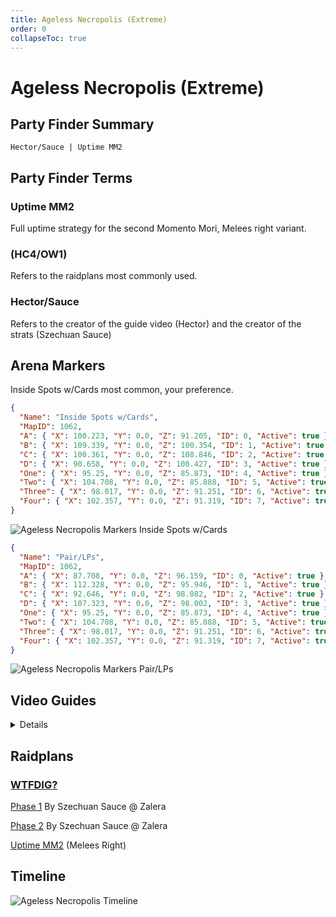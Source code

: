 ```yaml
---
title: Ageless Necropolis (Extreme)
order: 0
collapseToc: true
---
```


# Ageless Necropolis (Extreme)

<Banner
  src="/images/thumbnails/extreme/dt-ex5.avif"
  alt="Ageless Necropolis (Extreme)"
/>

## Party Finder Summary

```
Hector/Sauce | Uptime MM2
```

## Party Finder Terms

### Uptime MM2

Full uptime strategy for the second Momento Mori, Melees right variant.

### (HC4/OW1)

Refers to the raidplans most commonly used.

### Hector/Sauce

Refers to the creator of the guide video (Hector) and the creator of the strats (Szechuan Sauce)

## Arena Markers

<Callout>Inside Spots w/Cards most common, your preference.</Callout>

```json
{
  "Name": "Inside Spots w/Cards",
  "MapID": 1062,
  "A": { "X": 100.223, "Y": 0.0, "Z": 91.205, "ID": 0, "Active": true },
  "B": { "X": 109.339, "Y": 0.0, "Z": 100.354, "ID": 1, "Active": true },
  "C": { "X": 100.361, "Y": 0.0, "Z": 108.846, "ID": 2, "Active": true },
  "D": { "X": 90.658, "Y": 0.0, "Z": 100.427, "ID": 3, "Active": true },
  "One": { "X": 95.25, "Y": 0.0, "Z": 85.873, "ID": 4, "Active": true },
  "Two": { "X": 104.708, "Y": 0.0, "Z": 85.888, "ID": 5, "Active": true },
  "Three": { "X": 98.017, "Y": 0.0, "Z": 91.251, "ID": 6, "Active": true },
  "Four": { "X": 102.357, "Y": 0.0, "Z": 91.319, "ID": 7, "Active": true }
}
```

![Ageless Necropolis Markers Inside Spots w/Cards](/images/thumbnails/extreme/markers/dt-ex5_markers-clock.png)

```json
{
  "Name": "Pair/LPs",
  "MapID": 1062,
  "A": { "X": 87.708, "Y": 0.0, "Z": 96.159, "ID": 0, "Active": true },
  "B": { "X": 112.328, "Y": 0.0, "Z": 95.946, "ID": 1, "Active": true },
  "C": { "X": 92.646, "Y": 0.0, "Z": 98.082, "ID": 2, "Active": true },
  "D": { "X": 107.323, "Y": 0.0, "Z": 98.002, "ID": 3, "Active": true },
  "One": { "X": 95.25, "Y": 0.0, "Z": 85.873, "ID": 4, "Active": true },
  "Two": { "X": 104.708, "Y": 0.0, "Z": 85.888, "ID": 5, "Active": true },
  "Three": { "X": 98.017, "Y": 0.0, "Z": 91.251, "ID": 6, "Active": true },
  "Four": { "X": 102.357, "Y": 0.0, "Z": 91.319, "ID": 7, "Active": true }
}
```

![Ageless Necropolis Markers Pair/LPs](/images/thumbnails/extreme/markers/dt-ex5_markers-pair.png)

## Video Guides

<Details title="Hector Hectorson | Dawntrail Extreme 5 Guide">
  <YouTube videoId="2RsWkk8bxyk" />
</Details>

## Raidplans

### [WTFDIG?](https://wtfdig.info/73/ex5)

[Phase 1](https://raidplan.io/plan/zqey3pp7kfp5ghc4) By Szechuan Sauce @ Zalera

[Phase 2](https://raidplan.io/plan/X091FI0fV1SLbOw1) By Szechuan Sauce @ Zalera

[Uptime MM2](https://raidplan.io/plan/cywug7ph7ajb6qa8) (Melees Right)

## Timeline

![Ageless Necropolis Timeline](/images/thumbnails/extreme/timelines/dt-ex5_timeline.avif)
